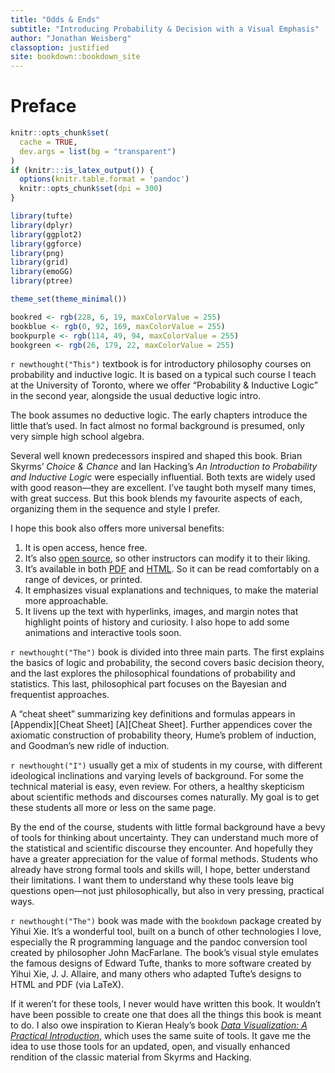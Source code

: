 ```yaml
---
title: "Odds & Ends"
subtitle: "Introducing Probability & Decision with a Visual Emphasis"
author: "Jonathan Weisberg"
classoption: justified
site: bookdown::bookdown_site
---
```


# Preface {-}

```r
knitr::opts_chunk$set(
  cache = TRUE,
  dev.args = list(bg = "transparent")
)
if (knitr:::is_latex_output()) {
  options(knitr.table.format = 'pandoc')
  knitr::opts_chunk$set(dpi = 300)
}

library(tufte)
library(dplyr)
library(ggplot2)
library(ggforce)
library(png)
library(grid)
library(emoGG)
library(ptree)

theme_set(theme_minimal())

bookred <- rgb(228, 6, 19, maxColorValue = 255)
bookblue <- rgb(0, 92, 169, maxColorValue = 255)
bookpurple <- rgb(114, 49, 94, maxColorValue = 255)
bookgreen <- rgb(26, 179, 22, maxColorValue = 255)
```

`r newthought("This")`  textbook is for introductory philosophy courses on probability and inductive logic. It is based on a typical such course I teach at the University of Toronto, where we offer "Probability & Inductive Logic" in the second year, alongside the usual deductive logic intro.$\,$

The book assumes no deductive logic. The early chapters introduce the little that's used. In fact almost no formal background is presumed, only very simple high school algebra.

Several well known predecessors inspired and shaped this book. Brian Skyrms' *Choice & Chance* and Ian Hacking's *An Introduction to Probability and Inductive Logic* were especially influential. Both texts are widely used with good reason---they are excellent. I've taught both myself many times, with great success. But this book blends my favourite aspects of each, organizing them in the sequence and style I prefer.

I hope this book also offers more universal benefits:

1. It is open access, hence free.
2. It's also [open source](https://github.com/jweisber/vip-source), so other instructors can modify it to their liking.
3. It's available in both [PDF](http://jonathanweisberg.org/vip/_main.pdf) and [HTML](http://jonathanweisberg.org/vip/). So it can be read comfortably on a range of devices, or printed.
4. It emphasizes visual explanations and techniques, to make the material more approachable.
5. It livens up the text with hyperlinks, images, and margin notes that highlight points of history and curiosity. I also hope to add some animations and interactive tools soon.


`r newthought("The")`  book is divided into three main parts. The first explains the basics of logic and probability, the second covers basic decision theory, and the last explores the philosophical foundations of probability and statistics. This last, philosophical part focuses on the Bayesian and frequentist approaches.

A "cheat sheet" summarizing key definitions and formulas appears in [Appendix][Cheat Sheet] [A][Cheat Sheet]. Further appendices cover the axiomatic construction of probability theory, Hume's problem of induction, and Goodman's new ridle of induction.

`r newthought("I")` usually get a mix of students in my course, with different ideological inclinations and varying levels of background. For some the technical material is easy, even review. For others, a healthy skepticism about scientific methods and discourses comes naturally. My goal is to get these students all more or less on the same page.

By the end of the course, students with little formal background have a bevy of tools for thinking about uncertainty. They can understand much more of the statistical and scientific discourse they encounter. And hopefully they have a greater appreciation for the value of formal methods. Students who already have strong formal tools and skills will, I hope, better understand their limitations. I want them to understand why these tools leave big questions open---not just philosophically, but also in very pressing, practical ways.

`r newthought("The")`  book was made with the `bookdown` package created by Yihui Xie. It's a wonderful tool, built on a bunch of other technologies I love, especially the R programming language and the pandoc conversion tool created by philosopher John MacFarlane. The book's visual style emulates the famous designs of Edward Tufte, thanks to more software created by Yihui Xie, J. J. Allaire, and many others who adapted Tufte's designs to HTML and PDF (via LaTeX).

If it weren't for these tools, I never would have written this book. It wouldn't have been possible to create one that does all the things this book is meant to do. I also owe inspiration to Kieran Healy's book [*Data Visualization: A Practical Introduction*](http://socviz.co/), which uses the same suite of tools. It gave me the idea to use those tools for an updated, open, and visually enhanced rendition of the classic material from Skyrms and Hacking.